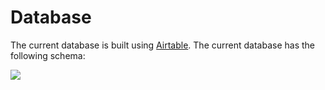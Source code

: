 # Database {#database}

The current database is built using [Airtable](https://airtable.com). The current database has the following schema:

![](images/database_schema.png)



